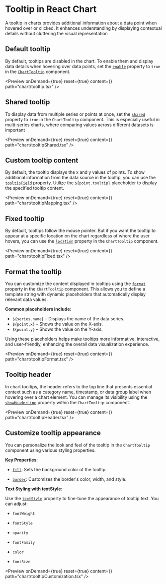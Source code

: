 
<Meta title="React Chart Tooltip | Syncfusion"
  description="React Chart tooltips show data on hover or tap, revealing values and labels near points and support shared tips, format, templates, positioning, and styling."
/>

# Tooltip in React Chart

A tooltip in charts provides additional information about a data point when hovered over or clicked. It enhances understanding by displaying contextual details without cluttering the visual representation

## Default tooltip

By default, tooltips are disabled in the chart. To enable them and display data details when hovering over data points, set the [`enable`](https://react-api.syncfusion.com/chart/charttooltipprops#enable) property to `true` in the [`ChartTooltip`](https://react-api.syncfusion.com/chart/charttooltipprops) component.

<Preview onDemand={true} reset={true} content={<Tooltip />} path="chart/tooltip.tsx" />

## Shared tooltip

To display data from multiple series or points at once, set the [`shared`](https://react-api.syncfusion.com/chart/charttooltipprops#shared) property to `true` in the `ChartTooltip` component. This is especially useful in multi-series charts, where comparing values across different datasets is important

<Preview onDemand={true} reset={true} content={<TooltipShared />} path="chart/tooltipShared.tsx" />

## Custom tooltip content

By default, the tooltip displays the x and y values of points. To show additional information from the data source in the tooltip, you can use the [`tooltipField`](https://react-api.syncfusion.com/chart/chartseriesprops#tooltipfield) property. Utilize the `${point.tooltip}` placeholder to display the specified tooltip content.

<Preview onDemand={true} reset={true} content={<TooltipMapping />} path="chart/tooltipMapping.tsx" />

## Fixed tooltip

By default, tooltips follow the mouse pointer. But if you want the tooltip to appear at a specific location on the chart regardless of where the user hovers, you can use the [`location`](https://react-api.syncfusion.com/chart/charttooltipprops#location) property in the `ChartTooltip` component.

<Preview onDemand={true} reset={true} content={<TooltipFixed />} path="chart/tooltipFixed.tsx" />

## Format the tooltip

You can customize the content displayed in tooltips using the [`format`](https://react-api.syncfusion.com/chart/charttooltipprops#format) property in the `ChartTooltip` component. This allows you to define a template string with dynamic placeholders that automatically display relevant data values.

**Common placeholders include:**
- `${series.name}` – Displays the name of the data series.
- `${point.x}` – Shows the value on the X-axis.
- `${point.y}` – Shows the value on the Y-axis.

Using these placeholders helps make tooltips more informative, interactive, and user-friendly, enhancing the overall data visualization experience.

<Preview onDemand={true} reset={true} content={<TooltipFormat />} path="chart/tooltipFormat.tsx" />

## Tooltip header

In chart tooltips, the header refers to the top line that presents essential context such as a category name, timestamp, or data group label when hovering over a chart element. You can manage its visibility using the [`showHeaderLine`](https://react-api.syncfusion.com/chart/charttooltipprops#showheaderline) property within the `ChartTooltip` component.

<Preview onDemand={true} reset={true} content={<TooltipHeader />} path="chart/tooltipHeader.tsx" />

## Customize tooltip appearance

You can personalize the look and feel of the tooltip in the `ChartTooltip` component using various styling properties.

**Key Properties**:

- [`fill`](https://react-api.syncfusion.com/chart/charttooltipprops#fill): Sets the background color of the tooltip.

- [`border`](https://react-api.syncfusion.com/chart/charttooltipprops#border): Customizes the border's color, width, and style.

**Text Styling with textStyle**:

Use the [`textStyle`](https://react-api.syncfusion.com/chart/charttooltipprops#textstyle) property to fine-tune the appearance of tooltip text. You can adjust:

- `fontWeight`

- `fontStyle`

- `opacity`

- `fontFamily`

- `color`

- `fontSize`

<Preview onDemand={true} reset={true} content={<TooltipCustomization />} path="chart/tooltipCustomization.tsx" />